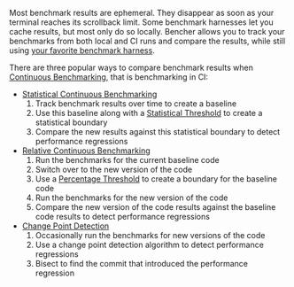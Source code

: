 Most benchmark results are ephemeral.
They disappear as soon as your terminal reaches its scrollback limit.
Some benchmark harnesses let you cache results, but most only do so locally.
Bencher allows you to track your benchmarks from both local and CI runs and compare the results,
while still using [your favorite benchmark harness][adapters].

There are three popular ways to compare benchmark results when [Continuous Benchmarking][continuous benchmarking], that is benchmarking in CI:

- [Statistical Continuous Benchmarking][statistical continuous benchmarking]
  1. Track benchmark results over time to create a baseline
  2. Use this baseline along with a [Statistical Threshold][thresholds] to create a statistical boundary
  3. Compare the new results against this statistical boundary to detect performance regressions
- [Relative Continuous Benchmarking][relative continuous benchmarking]
  1. Run the benchmarks for the current baseline code
  2. Switch over to the new version of the code
  3. Use a [Percentage Threshold][percentage thresholds] to create a boundary for the baseline code
  4. Run the benchmarks for the new version of the code
  5. Compare the new version of the code results against the baseline code results to detect performance regressions
- [Change Point Detection][change point detection]
  1. Occasionally run the benchmarks for new versions of the code
  2. Use a change point detection algorithm to detect performance regressions
  3. Bisect to find the commit that introduced the performance regression

[adapters]: /docs/explanation/adapters/
[continuous benchmarking]: /docs/explanation/continuous-benchmarking/
[thresholds]: /docs/explanation/thresholds/
[percentage thresholds]: /docs/explanation/thresholds/#percentage-thresholds

[statistical continuous benchmarking]: #statistical-continuous-benchmarking
[relative continuous benchmarking]: #relative-continuous-benchmarking
[change point detection]: #change-point-detection
